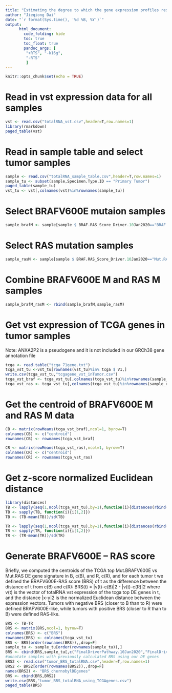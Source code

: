 ```yaml
---
title: "Estimating the degree to which the gene expression profiles resemble either BRAFV600Eor RAS-mutated PTC with the BRAFV600E – RAS score, using differentially expressed genes between BRAFV600E and RAS samples used in the TCGA analysis"
author: "Jieqiong Dai"
date: "`r format(Sys.time(), '%d %B, %Y')`"
output: 
      html_document:
        code_folding: hide
        toc: true
        toc_float: true
        pandoc_args: [
         "+RTS", "-k16g",
         "-RTS"
         ]
---
```


```r
knitr::opts_chunk$set(echo = TRUE)
```

# Read in vst expression data for all samples  
```r
vst <- read.csv("totalRNA_vst.csv",header=T,row.names=1)
library(rmarkdown)
paged_table(vst)
```
# Read in sample table and select tumor samples 
```r
sample <- read.csv("totalRNA_sample_table.csv",header=T,row.names=1)
sample_tu <- subset(sample,Specimen.Type.ID == "Primary Tumor")
paged_table(sample_tu)
vst_tu <- vst[,colnames(vst)%in%rownames(sample_tu)]
```
# Select BRAFV600E mutaion samples
```r
sample_brafM <- sample[sample $ BRAF.RAS_Score_Driver.10Jan2020=="BRAF.MutV600E",]
```
# Select RAS mutation samples
```r
sample_rasM <- sample[sample $ BRAF.RAS_Score_Driver.10Jan2020=="Mut.RAS",]
```
# Combine BRAFV600E M and RAS M samples
```r
sample_brafM_rasM <- rbind(sample_brafM,sample_rasM)
```
# Get vst expression of TCGA genes in tumor samples 

Note: ANXA2P2 is a pseudogene and it is not included in our GRCh38 gene annotation file
```r
tcga <- read.table("tcga_71gene.txt")
tcga_vst_tu <-vst_tu[rownames(vst_tu)%in% tcga $ V1,]
write.csv(tcga_vst_tu,"tcgagene_vst_inTumor.csv")
tcga_vst_braf <- tcga_vst_tu[,colnames(tcga_vst_tu)%in%rownames(sample_brafM)]
tcga_vst_ras <- tcga_vst_tu[,colnames(tcga_vst_tu)%in%rownames(sample_rasM)]
```

# Get the centroid of BRAFV600E M and RAS M data
```r
CB <- matrix(rowMeans(tcga_vst_braf),ncol=1, byrow=T)
colnames(CB) <- c("centroid")
rownames(CB) <- rownames(tcga_vst_braf)

CR <- matrix(rowMeans(tcga_vst_ras),ncol=1, byrow=T)
colnames(CR) <- c("centroid")
rownames(CR) <- rownames(tcga_vst_ras)
```

# Get z-score normalized Euclidean distance
```r
library(distances)
TB <- lapply(seq(1,ncol(tcga_vst_tu),by=1),function(i){distances(rbind(t(tcga_vst_tu[,i]),t(CB)))})
TB <- sapply(TB, function(i){i[1,2]}) 
TB <- (TB-mean(TB))/sd(TB)

TR <- lapply(seq(1,ncol(tcga_vst_tu),by=1),function(i){distances(rbind(t(tcga_vst_tu[,i]),t(CR)))})
TR <- sapply(TR, function(i){i[1,2]}) 
TR <- (TR-mean(TR))/sd(TR)
```

# Generate BRAFV600E – RAS score

Briefly, we computed the centroids of the TCGA top Mut.BRAFV600E vs Mut.RAS DE gene signature in B, c(B), and R, c(R), and for each tumor t we defined the BRAFV600E-RAS score (BRS) of t as the difference between the distance of t from c(B) and c(R):
BRS(t) = |v(t)-c(B)|2 - |v(t)-c(R)|2
where v(t) is the vector of totalRNA vst expression of the tcga top DE genes in t, and the distance |x-y|2 is the normalized Euclidean distance between the expression vectors.
Tumors with negative BRS (closer to B than to R) were defined BRAFV600E-like, while tumors with positive BRS (closer to R than to B) were defined RAS-like.
```r
BRS <- TB-TR
BRS <- matrix(BRS,ncol=1, byrow=T)
colnames(BRS) <- c("BRS")
rownames(BRS) <- colnames(tcga_vst_tu)
BRS <- BRS[order(rownames(BRS)),,drop=F]
sample_tu <- sample_tu[order(rownames(sample_tu)),]
BRS <- cbind(BRS,sample_tu[,c("FinalDriverPathway.10Jan2020","FinalDriverGroup.10Jan2020","FinalDriver.10Jan2020","TSS.Subject.ID")])
#annotate samples with previously calculated BRS using our DE genes
BRS2 <- read.csv("tumor_BRS_totalRNA.csv",header=T,row.names=1)
BRS2 <- BRS2[order(rownames(BRS2)),,drop=F]
names(BRS2) <- "BRS_chernobylDEgenes"
BRS <- cbind(BRS,BRS2)
write.csv(BRS,"tumor_BRS_totalRNA_using_TCGAgenes.csv")
paged_table(BRS)

```

